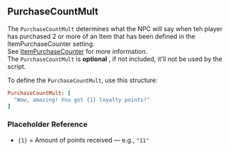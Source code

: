 ## PurchaseCountMult

The `PurchaseCountMult` determines what the NPC will say when teh player has purchased 2 or more of an Item that has been defined in the ItemPurchaseCounter setting.
<br/>
See [ItemPurchaseCounter](../../../setting/item-purchase-counter) for more information.
<br/>
<Callout type="hint">
  The `PurchaseCountMult` is **optional** , if not included, it'll not be used by the script.
</Callout>

<PMSpeeches speech="PurchaseCountMult"/>

To define the `PurchaseCountMult`, use this structure:
<br/>
```ruby
PurchaseCountMult: [
  "Wow, amazing! You got {1} loyalty points!"
]
```
### Placeholder Reference
- `{1}` = Amount of points received — e.g., `"11"`
<ImageWithCaption src="/images/documentation/poke-market/PurchaseCountMult.png" caption="PurchaseCountMult"/>